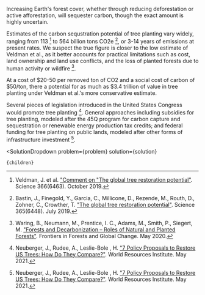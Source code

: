 

Increasing Earth's forest cover, whether through reducing deforestation or active afforestation, will sequester carbon, though the exact amount is highly uncertain.

Estimates of the carbon sequstration potential of tree planting vary widely, ranging from 113 [^"22"] to 564 billion tons CO2e [^"1"], or 3-14 years of emissions at present rates. We suspect the true figure is closer to the low estimate of Veldman et al., as it better accounts for practical limitations such as cost, land ownership and land use conflicts, and the loss of planted forests due to human activity or wildfire [^"23"].

At a cost of $20-50 per removed ton of CO2 and a social cost of carbon of $50/ton, there a potential for as much as $3.4 trillion of value in tree planting under Veldman et al.'s more conservative estimate.

Several pieces of legislation introduced in the United States Congress would promote tree planting [^"11"]. General approaches including subsidies for tree planting, modeled after the 45Q program for carbon capture and sequestration or renewable energy production tax credits; and federal funding for tree planting on public lands, modeled after other forms of infrastructure investment [^"11"].

[^"1"]: Bastin, J., Finegold, Y., Garcia, C., Millicone, D., Rezende, M., Routh, D., Zohner, C., Crowther, T. ["The global tree restoration potential"](https://science.sciencemag.org/content/365/6448/76.abstract). Science 365(6448). July 2019.

[^"11"]: Neuberger, J., Rudee, A., Leslie-Bole , H. ["7 Policy Proposals to Restore US Trees: How Do They Compare?"](https://www.wri.org/insights/us-policy-trees-natural-infrastructure). World Resources Institute. May 2021.

[^"22"]: Veldman, J. et al. ["Comment on "The global tree restoration potential"](https://science.sciencemag.org/content/366/6463/eaay7976). Science 366(6463). October 2019.

[^"23"]: Waring, B., Neumann, M., Prentice, I. C., Adams, M., Smith, P., Siegert, M. ["Forests and Decarbonization – Roles of Natural and Planted Forests"](https://www.frontiersin.org/articles/10.3389/ffgc.2020.00058/full). Frontiers in Forests and Global Change. May 2020.

  <SolutionDropdown 
    problem={problem} 
    solution={solution}
  >
    {children}
  </SolutionDropdown>